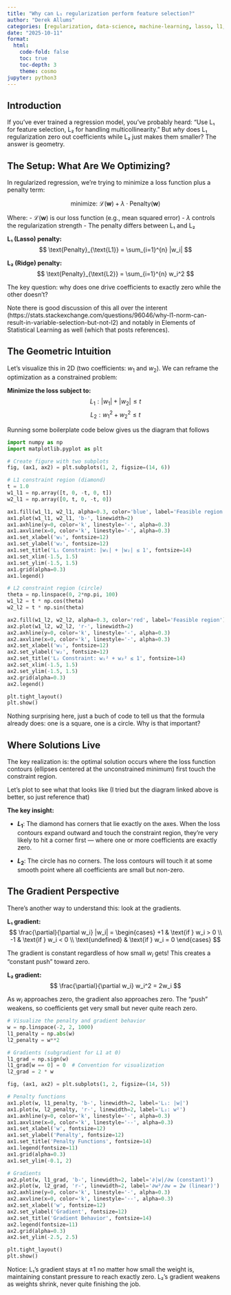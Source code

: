 ```yaml
---
title: "Why can L₁ regularization perform feature selection?"
author: "Derek Allums"
categories: [regularization, data-science, machine-learning, lasso, l1, ridge, l2]
date: "2025-10-11"
format:
  html:
    code-fold: false
    toc: true
    toc-depth: 3
    theme: cosmo
jupyter: python3
---
```


## Introduction

If you've ever trained a regression model, you've probably heard: "Use L₁ for feature selection, L₂ for handling multicollinearity." But *why* does L₁ regularization zero out coefficients while L₂ just makes them smaller? The answer is geometry.

## The Setup: What Are We Optimizing?

In regularized regression, we're trying to minimize a loss function plus a penalty term:

$$
\text{minimize: } \mathcal{L}(\mathbf{w}) + \lambda \cdot \text{Penalty}(\mathbf{w})
$$

Where:
- $\mathcal{L}(\mathbf{w})$ is our loss function (e.g., mean squared error)
- $\lambda$ controls the regularization strength
- The penalty differs between L₁ and L₂

**L₁ (Lasso) penalty:**
$$
\text{Penalty}_{\text{L1}} = \sum_{i=1}^{n} |w_i|
$$

**L₂ (Ridge) penalty:**
$$
\text{Penalty}_{\text{L2}} = \sum_{i=1}^{n} w_i^2
$$

The key question: why does one drive coefficients to exactly zero while the other doesn't?

Note there is good discussion of this all over the interent (https://stats.stackexchange.com/questions/96046/why-l1-norm-can-result-in-variable-selection-but-not-l2)
and notably in Elements of Statistical Learning as well (which that posts references). 

## The Geometric Intuition

Let's visualize this in 2D (two coefficients: $w_1$ and $w_2$). We can reframe the optimization as a constrained problem:

**Minimize the loss subject to:**
$$ L_1: |w_1| + |w_2| \leq t $$
$$ L_2: w_1^2 + w_2^2 \leq t $$

Running some boilerplate code below gives us the diagram that follows

```python
import numpy as np
import matplotlib.pyplot as plt

# Create figure with two subplots
fig, (ax1, ax2) = plt.subplots(1, 2, figsize=(14, 6))

# L1 constraint region (diamond)
t = 1.0
w1_l1 = np.array([t, 0, -t, 0, t])
w2_l1 = np.array([0, t, 0, -t, 0])

ax1.fill(w1_l1, w2_l1, alpha=0.3, color='blue', label='Feasible region')
ax1.plot(w1_l1, w2_l1, 'b-', linewidth=2)
ax1.axhline(y=0, color='k', linestyle='-', alpha=0.3)
ax1.axvline(x=0, color='k', linestyle='-', alpha=0.3)
ax1.set_xlabel('w₁', fontsize=12)
ax1.set_ylabel('w₂', fontsize=12)
ax1.set_title('L₁ Constraint: |w₁| + |w₂| ≤ 1', fontsize=14)
ax1.set_xlim(-1.5, 1.5)
ax1.set_ylim(-1.5, 1.5)
ax1.grid(alpha=0.3)
ax1.legend()

# L2 constraint region (circle)
theta = np.linspace(0, 2*np.pi, 100)
w1_l2 = t * np.cos(theta)
w2_l2 = t * np.sin(theta)

ax2.fill(w1_l2, w2_l2, alpha=0.3, color='red', label='Feasible region')
ax2.plot(w1_l2, w2_l2, 'r-', linewidth=2)
ax2.axhline(y=0, color='k', linestyle='-', alpha=0.3)
ax2.axvline(x=0, color='k', linestyle='-', alpha=0.3)
ax2.set_xlabel('w₁', fontsize=12)
ax2.set_ylabel('w₂', fontsize=12)
ax2.set_title('L₂ Constraint: w₁² + w₂² ≤ 1', fontsize=14)
ax2.set_xlim(-1.5, 1.5)
ax2.set_ylim(-1.5, 1.5)
ax2.grid(alpha=0.3)
ax2.legend()

plt.tight_layout()
plt.show()
```

Nothing surprising here, just a buch of code to tell us that the formula already does: one is a square, one is a circle. Why is that important?

## Where Solutions Live

The key realization is: the optimal solution occurs where the loss function contours (ellipses centered at the unconstrained minimum) first touch the constraint region.

Let's plot to see what that looks like (I tried but the diagram linked above is better, so just reference that)

**The key insight:**

- **$L_1$**: The diamond has corners that lie exactly on the axes. When the loss contours expand outward and touch the constraint region, they're very likely to hit a corner first — where one or more coefficients are exactly zero.

- **$L_2$**: The circle has no corners. The loss contours will touch it at some smooth point where all coefficients are small but non-zero.


## The Gradient Perspective

There's another way to understand this: look at the gradients.

**L₁ gradient:**
$$
\frac{\partial}{\partial w_i} |w_i| = \begin{cases}
+1 & \text{if } w_i > 0 \\
-1 & \text{if } w_i < 0 \\
\text{undefined} & \text{if } w_i = 0
\end{cases}
$$

The gradient is constant regardless of how small $w_i$ gets! This creates a "constant push" toward zero.

**L₂ gradient:**
$$
\frac{\partial}{\partial w_i} w_i^2 = 2w_i
$$

As $w_i$ approaches zero, the gradient also approaches zero. The "push" weakens, so coefficients get very small but never quite reach zero.

```python
# Visualize the penalty and gradient behavior
w = np.linspace(-2, 2, 1000)
l1_penalty = np.abs(w)
l2_penalty = w**2

# Gradients (subgradient for L1 at 0)
l1_grad = np.sign(w)
l1_grad[w == 0] = 0  # Convention for visualization
l2_grad = 2 * w

fig, (ax1, ax2) = plt.subplots(1, 2, figsize=(14, 5))

# Penalty functions
ax1.plot(w, l1_penalty, 'b-', linewidth=2, label='L₁: |w|')
ax1.plot(w, l2_penalty, 'r-', linewidth=2, label='L₂: w²')
ax1.axhline(y=0, color='k', linestyle='-', alpha=0.3)
ax1.axvline(x=0, color='k', linestyle='--', alpha=0.3)
ax1.set_xlabel('w', fontsize=12)
ax1.set_ylabel('Penalty', fontsize=12)
ax1.set_title('Penalty Functions', fontsize=14)
ax1.legend(fontsize=11)
ax1.grid(alpha=0.3)
ax1.set_ylim(-0.1, 2)

# Gradients
ax2.plot(w, l1_grad, 'b-', linewidth=2, label='∂|w|/∂w (constant)')
ax2.plot(w, l2_grad, 'r-', linewidth=2, label='∂w²/∂w = 2w (linear)')
ax2.axhline(y=0, color='k', linestyle='-', alpha=0.3)
ax2.axvline(x=0, color='k', linestyle='--', alpha=0.3)
ax2.set_xlabel('w', fontsize=12)
ax2.set_ylabel('Gradient', fontsize=12)
ax2.set_title('Gradient Behavior', fontsize=14)
ax2.legend(fontsize=11)
ax2.grid(alpha=0.3)
ax2.set_ylim(-2.5, 2.5)

plt.tight_layout()
plt.show()
```

Notice: L₁'s gradient stays at ±1 no matter how small the weight is, maintaining constant pressure to reach exactly zero. L₂'s gradient weakens as weights shrink, never quite finishing the job.